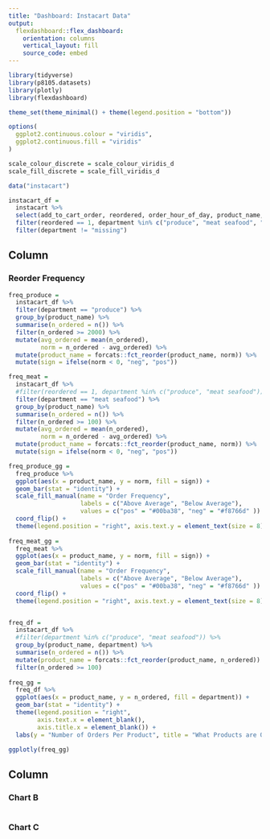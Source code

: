 ```yaml
---
title: "Dashboard: Instacart Data"
output: 
  flexdashboard::flex_dashboard:
    orientation: columns
    vertical_layout: fill
    source_code: embed
---
```

```r
library(tidyverse)
library(p8105.datasets)
library(plotly)
library(flexdashboard)

theme_set(theme_minimal() + theme(legend.position = "bottom"))

options(
  ggplot2.continuous.colour = "viridis",
  ggplot2.continuous.fill = "viridis"
)

scale_colour_discrete = scale_colour_viridis_d
scale_fill_discrete = scale_fill_viridis_d


```
 
```r

data("instacart")

instacart_df = 
  instacart %>% 
  select(add_to_cart_order, reordered, order_hour_of_day, product_name, aisle_id, department_id, aisle, department) %>% 
  filter(reordered == 1, department %in% c("produce", "meat seafood", "dairy eggs", "snacks", "frozen")) %>% 
  filter(department != "missing")

```


 Column {data-width=650}
-----------------------------------------------------------------------

### Reorder Frequency

```r

freq_produce = 
  instacart_df %>%
  filter(department == "produce") %>% 
  group_by(product_name) %>%
  summarise(n_ordered = n()) %>% 
  filter(n_ordered >= 2000) %>% 
  mutate(avg_ordered = mean(n_ordered),
         norm = n_ordered - avg_ordered) %>% 
  mutate(product_name = forcats::fct_reorder(product_name, norm)) %>% 
  mutate(sign = ifelse(norm < 0, "neg", "pos"))

freq_meat =
  instacart_df %>%
  #filter(reordered == 1, department %in% c("produce", "meat seafood")) %>% 
  filter(department == "meat seafood") %>% 
  group_by(product_name) %>%
  summarise(n_ordered = n()) %>% 
  filter(n_ordered >= 100) %>% 
  mutate(avg_ordered = mean(n_ordered),
         norm = n_ordered - avg_ordered) %>% 
  mutate(product_name = forcats::fct_reorder(product_name, norm)) %>% 
  mutate(sign = ifelse(norm < 0, "neg", "pos"))

freq_produce_gg =
  freq_produce %>% 
  ggplot(aes(x = product_name, y = norm, fill = sign)) +
  geom_bar(stat = "identity") +
  scale_fill_manual(name = "Order Frequency",
                    labels = c("Above Average", "Below Average"),
                    values = c("pos" = "#00ba38", "neg" = "#f8766d" )) +
  coord_flip() +
  theme(legend.position = "right", axis.text.y = element_text(size = 8))
           
freq_meat_gg =  
  freq_meat %>% 
  ggplot(aes(x = product_name, y = norm, fill = sign)) +
  geom_bar(stat = "identity") +
  scale_fill_manual(name = "Order Frequency",
                    labels = c("Above Average", "Below Average"),
                    values = c("pos" = "#00ba38", "neg" = "#f8766d" )) +
  coord_flip() +
  theme(legend.position = "right", axis.text.y = element_text(size = 8))


freq_df = 
  instacart_df %>%
  #filter(department %in% c("produce", "meat seafood")) %>%
  group_by(product_name, department) %>%
  summarise(n_ordered = n()) %>% 
  mutate(product_name = forcats::fct_reorder(product_name, n_ordered)) %>%
  filter(n_ordered >= 100)
  
freq_gg =  
  freq_df %>% 
  ggplot(aes(x = product_name, y = n_ordered, fill = department)) +
  geom_bar(stat = "identity") +
  theme(legend.position = "right", 
        axis.text.x = element_blank(),
        axis.title.x = element_blank()) +
  labs(y = "Number of Orders Per Product", title = "What Products are Ordered Most Often?")

ggplotly(freq_gg)

```

Column {data-width=350}
-----------------------------------------------------------------------

### Chart B

```r


```

### Chart C

```r


```
 
